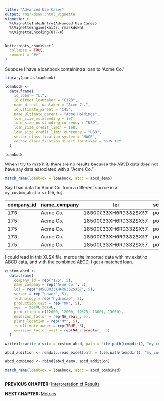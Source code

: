 ```yaml
---
title: "Advanced Use Cases"
output: rmarkdown::html_vignette
vignette: >
  %\VignetteIndexEntry{Advanced Use Cases}
  %\VignetteEngine{knitr::rmarkdown}
  %\VignetteEncoding{UTF-8}
---
```


```r
knitr::opts_chunk$set(
  collapse = TRUE,
  comment = "#>"
)
```

Suppose I have a loanbook containing a loan to "Acme Co."

```r
library(pacta.loanbook)

loanbook <- 
  data.frame(
    id_loan = "L1",
    id_direct_loantaker = "C123",
    name_direct_loantaker = "Acme Co.",
    id_ultimate_parent = "C45",
    name_ultimate_parent = "Acme Holdings",
    loan_size_outstanding = 1e7,
    loan_size_outstanding_currency = "USD",
    loan_size_credit_limit = 1e8,
    loan_size_credit_limit_currency = "USD",
    sector_classification_system = "NACE",
    sector_classification_direct_loantaker = "D35.12"
  )

loanbook
```

When I try to match it, there are no results because the ABCD data does not have any data associated with a "Acme Co."

```r
match_name(loanbook = loanbook, abcd = abcd_demo)
```

Say I had data for Acme Co. from a different source in a `my_custom_abcd.xlsx` file, e.g.

| company_id | name_company | lei                  | sector | technology | production_unit | year | production | emission_factor | plant_location | is_ultimate_owner | emission_factor_unit |
|------------|--------------|----------------------|--------|------------|-----------------|------|------------|-----------------|----------------|-------------------|----------------------|
| 175        | Acme Co.     | 18500033XH6RG332SX57 | power  | hydrocap   | MW              | 2020 | 12000      |                 | MY             | TRUE              |                      |
| 175        | Acme Co.     | 18500033XH6RG332SX57 | power  | hydrocap   | MW              | 2021 | 12000      |                 | MY             | TRUE              |                      |
| 175        | Acme Co.     | 18500033XH6RG332SX57 | power  | hydrocap   | MW              | 2022 | 12375      |                 | MY             | TRUE              |                      |
| 175        | Acme Co.     | 18500033XH6RG332SX57 | power  | hydrocap   | MW              | 2023 | 13000      |                 | MY             | TRUE              |                      |
| 175        | Acme Co.     | 18500033XH6RG332SX57 | power  | hydrocap   | MW              | 2024 | 13000      |                 | MY             | TRUE              |                      |

I could read in this XLSX file, merge the imported data with my existing ABCD data, and with the combined ABCD, I get a matched loan.

```r
custom_abcd <-
  data.frame(
    company_id = rep("175", 5),
    name_company = rep("Acme Co.", 5),
    lei = rep("18500033XH6RG332SX57", 5),
    sector = rep("power", 5),
    technology = rep("hydrocap", 5),
    production_unit = rep("MW", 5),
    year = 2020L:2024L,
    production = c(12000, 12000, 12375, 13000, 13000),
    emission_factor = rep(NA_real_, 5),
    plant_location = rep("MY", 5),
    is_ultimate_owner = rep(TRUE, 5),
    emission_factor_unit = rep(NA_character_, 5)
  )

writexl::write_xlsx(x = custom_abcd, path = file.path(tempdir(), "my_custom_abcd.xlsx"))
```

```r
abcd_addition <- readxl::read_excel(path = file.path(tempdir(), "my_custom_abcd.xlsx"))

abcd_combined <- rbind(abcd_demo, abcd_addition)

match_name(loanbook = loanbook, abcd = abcd_combined)
```

---

**PREVIOUS CHAPTER:** [Interpretation of Results](cookbook_interpretation.html)

**NEXT CHAPTER:** [Metrics](cookbook_metrics.html)
